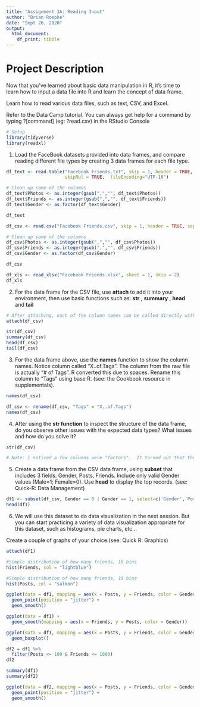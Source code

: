 ```yaml
---
title: "Assignment 3A: Reading Input"
author: "Brian Roepke"
date: "Sept 26, 2020"
output:
  html_document:
    df_print: tibble
---
```

# Project Description

Now that you've learned about basic data manipulation in R, it's time to learn how to input a data file into R and learn the concept of data frame. 

Learn how to read various data files, such as text, CSV, and Excel. 

Refer to the Data Camp tutorial. You can always get help for a command by typing ?[command] (eg: ?read.csv) in the RStudio Console

```r
# Setup
library(tidyverse)
library(readxl)
```


1) Load the FaceBook datasets provided into data frames, and compare reading different file types by creating 3 data frames for each file type.

```r
df_text <- read.table("Facebook Friends.txt", skip = 1, header = TRUE, sep = '\t', 
                      skipNul = TRUE,  fileEncoding="UTF-16")

# Clean up some of the columns
df_text$Photos <- as.integer(gsub(",","", df_text$Photos))
df_text$Friends <- as.integer(gsub(",","", df_text$Friends))
df_text$Gender <- as.factor(df_text$Gender)

df_text
```

```r
df_csv <- read.csv("Facebook Friends.csv", skip = 1, header = TRUE, sep = "\t")

# Clean up some of the columns
df_csv$Photos <- as.integer(gsub(",","", df_csv$Photos))
df_csv$Friends <- as.integer(gsub(",","", df_csv$Friends))
df_csv$Gender <- as.factor(df_csv$Gender)

df_csv
```

```r
df_xls <- read_xlsx("Facebook Friends.xlsx", sheet = 1, skip = 2)
df_xls
```


2) For the data frame for the CSV file, use **attach** to add it into your environment, then use basic functions such as: **str** , **summary** , **head** and **tail** 

```r
# After attaching, each of the column names can be called directly without referencing the dataframe that was attached
attach(df_csv)
```

```r
str(df_csv)
summary(df_csv)
head(df_csv)
tail(df_csv)
```

3) For the data frame above, use the **names** function to show the column names. Notice column called  "X..of.Tags". The column from the raw file is actually "# of Tags". R converted this due to spaces. Rename this column to "Tags" using base R. (see: the Cookbook resource in supplementals). 

```r
names(df_csv)
```

```r
df_csv <- rename(df_csv, "Tags" = "X..of.Tags")
names(df_csv)
```


4) After using the **str function** to inspect the structure of the data frame, do you observe other issues with the expected data types? What issues and how do you solve it?

```r
str(df_csv)
```

```r
# Note: I noticed a few columns were "factors".  It turned out that these had "thousands" numbers with commas in them.  I did some reasearch and changed the way that i did the import, fixing this on the import vs. here.
```

5) Create a data frame from the CSV data frame, using **subset**  that includes 3 fields: Gender, Posts, Friends. Include only valid Gender values (Male=1; Female=0). Use **head**  to display the top records. (see: Quick-R: Data Management)

```r
df1 <- subset(df_csv, Gender == 0 | Gender == 1, select=c('Gender','Posts', 'Friends'))
head(df1)
```

6) We will use this dataset to do data visualization in the next session.  But you can start practicing a variety of data visualization appropriate for this dataset, such as histograms, pie charts, etc...  

Create a couple of graphs of your choice.(see: Quick R: Graphics)

```r
attach(df1)
```


```r
#Simple distribution of how many friends, 10 bins
hist(Friends, col = "lightblue")
```

```r
#Simple distribution of how many friends, 10 bins
hist(Posts, col = "salmon")
```


```r
ggplot(data = df1, mapping = aes(x = Posts, y = Friends, color = Gender)) + 
  geom_point(position = "jitter") +
  geom_smooth()
```

```r
ggplot(data = df1) + 
  geom_smooth(mapping = aes(x = Friends, y = Posts, color = Gender))
```
```r
ggplot(data = df1, mapping = aes(x = Posts, y = Friends, color = Gender)) + 
  geom_boxplot()
```

```r
df2 = df1 %>%
  filter(Posts <= 100 & Friends <= 1000)
df2
```

```r
summary(df1)
summary(df2)
```

```r
ggplot(data = df2, mapping = aes(x = Posts, y = Friends, color = Gender)) + 
  geom_point(position = "jitter") +
  geom_smooth()
```


